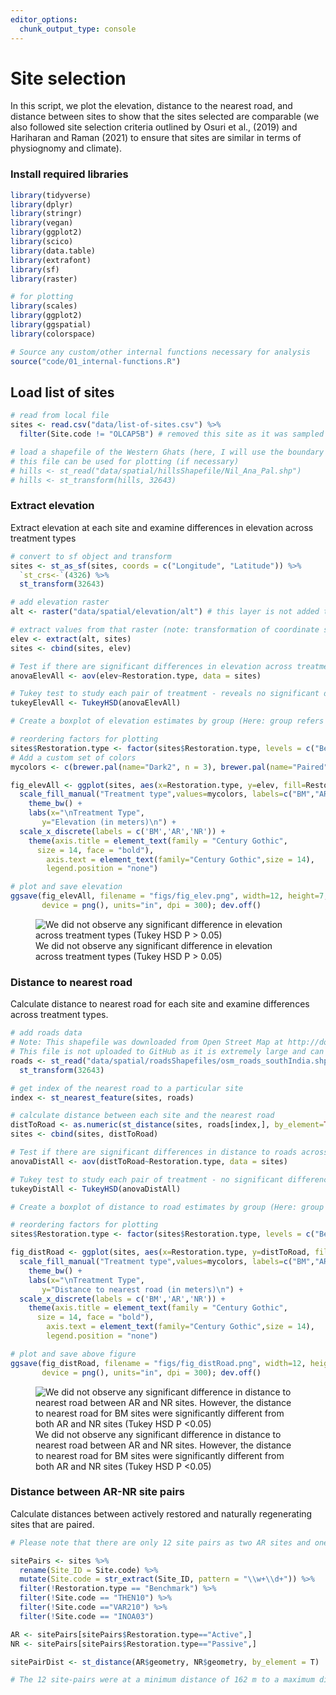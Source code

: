 ```yaml
---
editor_options: 
  chunk_output_type: console
---
```


# Site selection  

In this script, we plot the elevation, distance to the nearest road, and distance between sites to show that the sites selected are comparable (we also followed site selection criteria outlined by Osuri et al., (2019) and Hariharan and Raman (2021) to ensure that sites are similar in terms of physiognomy and climate). 

### Install required libraries
```r
library(tidyverse)
library(dplyr)
library(stringr)
library(vegan)
library(ggplot2)
library(scico)
library(data.table)
library(extrafont)
library(sf)
library(raster)

# for plotting
library(scales)
library(ggplot2)
library(ggspatial)
library(colorspace)

# Source any custom/other internal functions necessary for analysis
source("code/01_internal-functions.R")
```

## Load list of sites

```r
# read from local file
sites <- read.csv("data/list-of-sites.csv") %>%
  filter(Site.code != "OLCAP5B") # removed this site as it was sampled in only one season and not across multiple seasons

# load a shapefile of the Western Ghats (here, I will use the boundary of the Nilgiris, Anamalais and Palanis)
# this file can be used for plotting (if necessary)
# hills <- st_read("data/spatial/hillsShapefile/Nil_Ana_Pal.shp")
# hills <- st_transform(hills, 32643)
```

### Extract elevation

Extract elevation at each site and examine differences in elevation across treatment types
```r
# convert to sf object and transform
sites <- st_as_sf(sites, coords = c("Longitude", "Latitude")) %>%
  `st_crs<-`(4326) %>%
  st_transform(32643)

# add elevation raster
alt <- raster("data/spatial/elevation/alt") # this layer is not added to github as a result of its large size and can be downloaded from SRTM (Farr et al. (2007))

# extract values from that raster (note: transformation of coordinate system)
elev <- extract(alt, sites)
sites <- cbind(sites, elev)

# Test if there are significant differences in elevation across treatment types
anovaElevAll <- aov(elev~Restoration.type, data = sites)

# Tukey test to study each pair of treatment - reveals no significant difference across treatment types
tukeyElevAll <- TukeyHSD(anovaElevAll)

# Create a boxplot of elevation estimates by group (Here: group refers to Restoration Type)

# reordering factors for plotting
sites$Restoration.type <- factor(sites$Restoration.type, levels = c("Benchmark", "Active", "Passive"))
# Add a custom set of colors
mycolors <- c(brewer.pal(name="Dark2", n = 3), brewer.pal(name="Paired", n = 3))

fig_elevAll <- ggplot(sites, aes(x=Restoration.type, y=elev, fill=Restoration.type)) +  geom_boxplot(alpha=0.7) + 
  scale_fill_manual("Treatment type",values=mycolors, labels=c("BM","AR","NR"))+ 
    theme_bw() +
    labs(x="\nTreatment Type", 
       y="Elevation (in meters)\n") +
  scale_x_discrete(labels = c('BM','AR','NR')) +
    theme(axis.title = element_text(family = "Century Gothic",
      size = 14, face = "bold"),
        axis.text = element_text(family="Century Gothic",size = 14),
        legend.position = "none")

# plot and save elevation
ggsave(fig_elevAll, filename = "figs/fig_elev.png", width=12, height=7,
       device = png(), units="in", dpi = 300); dev.off()
```

![We did not observe any significant difference in elevation across treatment types (Tukey HSD P > 0.05)](figs/fig_elev.png)

### Distance to nearest road

Calculate distance to nearest road for each site and examine differences across treatment types. 
```r
# add roads data
# Note: This shapefile was downloaded from Open Street Map at http://download.geofabrik.de/asia/india/southern-zone.html 
# This file is not uploaded to GitHub as it is extremely large and can be obtained from the link above
roads <- st_read("data/spatial/roadsShapefiles/osm_roads_southIndia.shp") %>%
  st_transform(32643)

# get index of the nearest road to a particular site
index <- st_nearest_feature(sites, roads)

# calculate distance between each site and the nearest road
distToRoad <- as.numeric(st_distance(sites, roads[index,], by_element=TRUE))
sites <- cbind(sites, distToRoad)

# Test if there are significant differences in distance to roads across treatment types
anovaDistAll <- aov(distToRoad~Restoration.type, data = sites)

# Tukey test to study each pair of treatment - no significant difference between AR-NR sites but a significant difference in distance to road between AR-BM and NR-BM sites
tukeyDistAll <- TukeyHSD(anovaDistAll)

# Create a boxplot of distance to road estimates by group (Here: group refers to Restoration Type)

# reordering factors for plotting
sites$Restoration.type <- factor(sites$Restoration.type, levels = c("Benchmark", "Active", "Passive"))

fig_distRoad <- ggplot(sites, aes(x=Restoration.type, y=distToRoad, fill=Restoration.type)) +  geom_boxplot(alpha=0.7) + 
  scale_fill_manual("Treatment type",values=mycolors, labels=c("BM","AR","NR"))+
    theme_bw() +
    labs(x="\nTreatment Type", 
       y="Distance to nearest road (in meters)\n") +
  scale_x_discrete(labels = c('BM','AR','NR')) +
    theme(axis.title = element_text(family = "Century Gothic",
      size = 14, face = "bold"),
        axis.text = element_text(family="Century Gothic",size = 14),
        legend.position = "none")

# plot and save above figure
ggsave(fig_distRoad, filename = "figs/fig_distRoad.png", width=12, height=7,
       device = png(), units="in", dpi = 300); dev.off()
```

![We did not observe any significant difference in distance to nearest road between AR and NR sites. However, the distance to nearest road for BM sites were significantly different from both AR and NR sites (Tukey HSD P <0.05)](figs/fig_distRoad.png)

### Distance between AR-NR site pairs

Calculate distances between actively restored and naturally regenerating sites that are paired. 
```r
# Please note that there are only 12 site pairs as two AR sites and one NR site did not have a site-pair because they were too close to another AR/NR site in terms of their acoustic radius. 

sitePairs <- sites %>% 
  rename(Site_ID = Site.code) %>%
  mutate(Site.code = str_extract(Site_ID, pattern = "\\w+\\d+")) %>%
  filter(!Restoration.type == "Benchmark") %>%
  filter(!Site.code == "THEN10") %>%
  filter(!Site.code =="VAR210") %>%
  filter(!Site.code == "INOA03")

AR <- sitePairs[sitePairs$Restoration.type=="Active",]
NR <- sitePairs[sitePairs$Restoration.type=="Passive",]

sitePairDist <- st_distance(AR$geometry, NR$geometry, by_element = T)

# The 12 site-pairs were at a minimum distance of 162 m to a maximum distance of 1.1 km.
```
